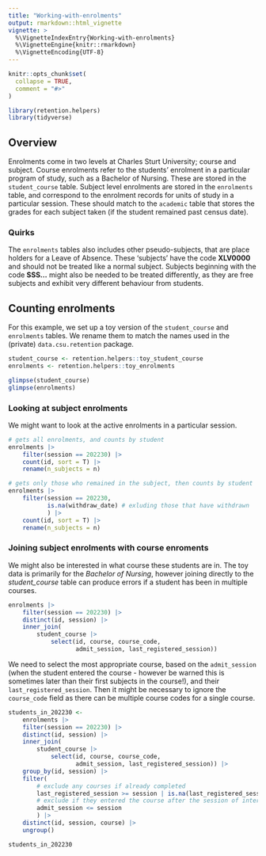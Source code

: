 ```yaml
---
title: "Working-with-enrolments"
output: rmarkdown::html_vignette
vignette: >
  %\VignetteIndexEntry{Working-with-enrolments}
  %\VignetteEngine{knitr::rmarkdown}
  %\VignetteEncoding{UTF-8}
---
```


```r
knitr::opts_chunk$set(
  collapse = TRUE,
  comment = "#>"
)
```

```r
library(retention.helpers)
library(tidyverse)
```

## Overview

Enrolments come in two levels at Charles Sturt University; course and subject. Course enrolments refer to the students' enrolment in a particular program of study, such as a Bachelor of Nursing. These are stored in the `student_course` table. Subject level enrolments are stored in the `enrolments` table, and correspond to the enrolment records for units of study in a particular session. These should match to the `academic` table that stores the grades for each subject taken (if the student remained past census date). 

### Quirks

The `enrolments` tables also includes other pseudo-subjects, that are place holders for a Leave of Absence. These 'subjects' have the code **XLV0000** and should not be treated like a normal subject. Subjects beginning with the code **SSS...** might also be needed to be treated differently, as they are free subjects and exhibit very different behaviour from students. 

## Counting enrolments

For this example, we set up a toy version of the `student_course` and `enrolments` tables. We rename them to match the names used in the (private) `data.csu.retention` package.

``` r
student_course <- retention.helpers::toy_student_course
enrolments <- retention.helpers::toy_enrolments

glimpse(student_course)
glimpse(enrolments)
```

### Looking at subject enrolments

We might want to look at the active enrolments in a particular session.

``` r
# gets all enrolments, and counts by student
enrolments |> 
    filter(session == 202230) |> 
    count(id, sort = T) |> 
    rename(n_subjects = n)

# gets only those who remained in the subject, then counts by student
enrolments |> 
    filter(session == 202230, 
           is.na(withdraw_date) # exluding those that have withdrawn
           ) |> 
    count(id, sort = T) |> 
    rename(n_subjects = n)
```

### Joining subject enrolments with course enroments

We might also be interested in what course these students are in. The toy data is primarily for the *Bachelor of Nursing*, however joining directly to the *student_course* table can produce errors if a student has been in multiple courses.

``` r
enrolments |> 
    filter(session == 202230) |> 
    distinct(id, session) |> 
    inner_join(
        student_course |> 
            select(id, course, course_code, 
                   admit_session, last_registered_session))
```

We need to select the most appropriate course, based on the `admit_session` (when the student entered the course - however be warned this is sometimes later than their first subjects in the course!), and their `last_registered_session`. Then it might be necessary to ignore the `course_code` field as there can be multiple course codes for a single course.

``` r
students_in_202230 <- 
    enrolments |> 
    filter(session == 202230) |> 
    distinct(id, session) |> 
    inner_join(
        student_course |> 
            select(id, course, course_code, 
                   admit_session, last_registered_session)) |> 
    group_by(id, session) |>
    filter(
        # exclude any courses if already completed
        last_registered_session >= session | is.na(last_registered_session),
        # exclude if they entered the course after the session of interest
        admit_session <= session
        ) |> 
    distinct(id, session, course) |> 
    ungroup()

students_in_202230
```

